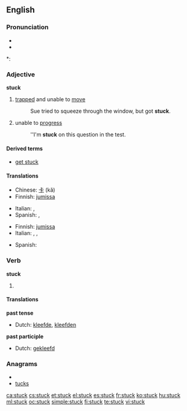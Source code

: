==English==

===Pronunciation===
* {{IPA|/'stʌk/}}
* {{audio|en-us-stuck.ogg|Audio (US)}}

*: {{rhymes|ʌk}}

===Adjective===
'''stuck'''

# [[trapped]] and unable to [[move]]
#: Sue tried to squeeze through the window, but got '''stuck'''.
# unable to [[progress]]
#: ''I'm '''stuck''' on this question in the test.

====Derived terms====
* [[get stuck]]

====Translations====
{{trans-top|trapped and unable to move}}
* Chinese: [[卡]] (kǎ)
* Finnish: [[jumissa]]
{{trans-mid}}
* Italian: {{t-|it|intrappolato}},  {{t-|it|bloccato}}
* Spanish: {{t-|es|atrapado}}, {{t-|es|pegado}}
{{trans-bottom}}

{{trans-top|unable to progress}}
* Finnish: [[jumissa]]
* Italian: {{t-|it|ostruito}},  {{t-|it|bloccato}},  {{t-|it|inceppato}}
{{trans-mid}}
* Spanish: {{t-|es|atascado}}
{{trans-bottom}}

===Verb===
'''stuck'''

# {{past tense of| to [[stick]]}}

====Translations====
'''past tense'''
* Dutch: [[kleefde]], [[kleefden]]
'''past participle'''
* Dutch: [[gekleefd]]

===Anagrams===
* {{alphagram|ckstu}}
* [[tucks#English|tucks]]

[[ca:stuck]]
[[cs:stuck]]
[[et:stuck]]
[[el:stuck]]
[[es:stuck]]
[[fr:stuck]]
[[ko:stuck]]
[[hu:stuck]]
[[ml:stuck]]
[[oc:stuck]]
[[simple:stuck]]
[[fi:stuck]]
[[te:stuck]]
[[vi:stuck]]